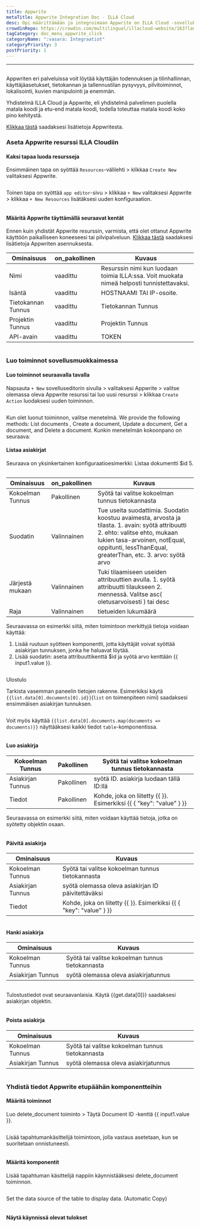 ```yaml
---
title: Appwrite
metaTitle: Appwrite Integration Doc - ILLA Cloud
desc: Opi määrittämään ja integroimaan Appwrite on ILLA Cloud -sovelluksen, jotta voit käyttää erilaisia backend-palveluita sovelluksillesi.
crowdinRepo: https://crowdin.com/multilingual/illacloud-website/163?languages=fi&filter=basic&value=0
tagCategory: doc_menu_appwrite_click
categoryName: ":vasara: Integraatiot"
categoryPriority: 3
postPriority: 1
---
```


* * *

## <h2 hidden>Appwrite tietokanta</h2>

Appwriten eri palveluissa voit löytää käyttäjän todennuksen ja tilinhallinnan, käyttäjäasetukset, tietokannan ja tallennustilan pysyvyys, pilvitoiminnot, lokalisointi, kuvien manipulointi ja enemmän. 

Yhdistelmä ILLA Cloud ja Appwrite, eli yhdistelmä palvelimen puolella matala koodi ja etu-end matala koodi, todella toteuttaa matala koodi koko pino kehitystä.

[Klikkaa tästä](https://appwrite.io/) saadaksesi lisätietoja Appwritesta.

### Aseta Appwrite resurssi ILLA Cloudiin

#### Kaksi tapaa luoda resursseja

Ensimmäinen tapa on syöttää `Resources`-välilehti > klikkaa `Create New` valitaksesi Appwrite. 

<img src='https://cdn.illacloud.com/official-website/img/docs/assemble/appwrite1.png' alt="" />

Toinen tapa on syöttää `app editor`-sivu > klikkaa `+ New` valitaksesi Appwrite > klikkaa `+ New Resources` lisätäksesi uuden konfiguraation. 

<img src='https://cdn.illacloud.com/official-website/img/docs/assemble/appwrite2.png' alt="" />

#### Määritä Appwrite täyttämällä seuraavat kentät

Ennen kuin yhdistät Appwrite resurssin, varmista, että olet ottanut Appwrite käyttöön paikalliseen koneeseesi tai pilvipalveluun. [Klikkaa tästä](https://appwrite.io/docs/installation) saadaksesi lisätietoja Appwriten asennuksesta. 

| Ominaisuus         | on_pakollinen | Kuvaus                                                                                     |
| ------------------ | ------------- | ------------------------------------------------------------------------------------------ |
| Nimi               | vaadittu      | Resurssin nimi kun luodaan toimia ILLA:ssa. Voit muokata nimeä helposti tunnistettavaksi.  |
| Isäntä             | vaadittu      | HOSTNAAMI TAI IP-osoite.                                                                   |
| Tietokannan Tunnus | vaadittu      | Tietokannan Tunnus                                                                         |
| Projektin Tunnus   | vaadittu      | Projektin Tunnus                                                                           |
| API-avain          | vaadittu      | TOKEN                                                                                      |

<img src='https://cdn.illacloud.com/official-website/img/docs/assemble/appwrite3.png' alt="" />

### Luo toiminnot sovellusmuokkaimessa

#### Luo toiminnot seuraavalla tavalla

Napsauta `+ New` sovelluseditorin sivulla > valitaksesi Appwrite > valitse olemassa oleva Appwrite resurssi tai luo uusi resurssi > klikkaa `Create Action` luodaksesi uuden toiminnon. 

<img src='https://cdn.illacloud.com/official-website/img/docs/assemble/appwrite4.png' alt="" />

Kun olet luonut toiminnon, valitse menetelmä. We provide the following methods: List documents , Create a document, Update a document, Get a document, and Delete a document. Kunkin menetelmän kokoonpano on seuraava: 

#### Listaa asiakirjat

Seuraava on yksinkertainen konfiguraatioesimerkki: Listaa dokumentti $id 5. 

<img src='https://cdn.illacloud.com/official-website/img/docs/assemble/appwrite5.png' alt="" />

| Ominaisuus       | on_pakollinen | Kuvaus                                                                                                                                                                                                                            |
| ---------------- | ------------- | --------------------------------------------------------------------------------------------------------------------------------------------------------------------------------------------------------------------------------- |
| Kokoelman Tunnus | Pakollinen    | Syötä tai valitse kokoelman tunnus tietokannasta                                                                                                                                                                                  |
| Suodatin         | Valinnainen   | Tue useita suodattimia. Suodatin koostuu avaimesta, arvosta ja tilasta. 1. avain: syötä attribuutti 2. ehto: valitse ehto, mukaan lukien tasa-arvoinen, notEqual, oppitunti, lessThanEqual, greaterThan, etc. 3. arvo: syötä arvo |
| Järjestä mukaan  | Valinnainen   | Tuki tilaamiseen useiden attribuuttien avulla. 1. syötä attribuutti tilaukseen 2. mennessä. Valitse asc( oletusarvoisesti ) tai desc                                                                                              |
| Raja             | Valinnainen   | tietueiden lukumäärä                                                                                                                                                                                                              |

Seuraavassa on esimerkki siitä, miten toimintoon merkittyjä tietoja voidaan käyttää:

1.  Lisää ruutuun syötteen komponentti, jotta käyttäjät voivat syöttää asiakirjan tunnuksen, jonka he haluavat löytää.  
2.  Lisää suodatin: aseta attribuuttikenttä $id ja syötä arvo kenttään {{ input1.value }}. 

<img src='https://cdn.illacloud.com/official-website/img/docs/assemble/appwrite6.png' alt="" />

Ulostulo

Tarkista vasemman paneelin tietojen rakenne. Esimerkiksi käytä `{{list.data[0].documents[0].id}}`(`list` on toimenpiteen nimi) saadaksesi ensimmäisen asiakirjan tunnuksen. 

<img src='https://cdn.illacloud.com/official-website/img/docs/assemble/appwrite7.png' alt="" />

Voit myös käyttää `{{list.data[0].documents.map(documents => documents)}}` näyttääksesi kaikki tiedot `table`-komponentissa. 

<img src='https://cdn.illacloud.com/official-website/img/docs/assemble/appwrite8.png' alt="" />

#### Luo asiakirja

| Kokoelman Tunnus  | Pakollinen | Syötä tai valitse kokoelman tunnus tietokannasta                    |
| ----------------- | ---------- | ------------------------------------------------------------------- |
| Asiakirjan Tunnus | Pakollinen | syötä ID. asiakirja luodaan tällä ID:llä                            |
| Tiedot            | Pakollinen | Kohde, joka on liitetty {{ }}. Esimerkiksi {{ { "key": "value" } }} |

Seuraavassa on esimerkki siitä, miten voidaan käyttää tietoja, jotka on syötetty objektin osaan. 

<img src='https://cdn.illacloud.com/official-website/img/docs/assemble/appwrite9.png' alt="" />

#### Päivitä asiakirja

| Ominaisuus        | Kuvaus                                                              |
| ----------------- | ------------------------------------------------------------------- |
| Kokoelman Tunnus  | Syötä tai valitse kokoelman tunnus tietokannasta                    |
| Asiakirjan Tunnus | syötä olemassa oleva asiakirjan ID päivitettäväksi                  |
| Tiedot            | Kohde, joka on liitetty {{ }}. Esimerkiksi {{ { "key": "value" } }} |

<img src='https://cdn.illacloud.com/official-website/img/docs/assemble/appwrite10.png' alt="" />

#### Hanki asiakirja

| Ominaisuus        | Kuvaus                                           |
| ----------------- | ------------------------------------------------ |
| Kokoelman Tunnus  | Syötä tai valitse kokoelman tunnus tietokannasta |
| Asiakirjan Tunnus | syötä olemassa oleva asiakirjatunnus             |

<img src='https://cdn.illacloud.com/official-website/img/docs/assemble/appwrite11.png' alt="" />

Tulostustiedot ovat seuraavanlaisia. Käytä {{get.data[0]}} saadaksesi asiakirjan objektin.

<img src='https://cdn.illacloud.com/official-website/img/docs/assemble/appwrite12.png' alt="" />

#### Poista asiakirja

| Ominaisuus        | Kuvaus                                           |
| ----------------- | ------------------------------------------------ |
| Kokoelman Tunnus  | Syötä tai valitse kokoelman tunnus tietokannasta |
| Asiakirjan Tunnus | syötä olemassa oleva asiakirjatunnus             |

<img src='https://cdn.illacloud.com/official-website/img/docs/assemble/appwrite13.png' alt="" />

### Yhdistä tiedot Appwrite etupäähän komponentteihin

#### Määritä toiminnot

Luo delete_document toiminto > Täytä Document ID -kenttä {{ input1.value }}. 

<img src='https://cdn.illacloud.com/official-website/img/docs/assemble/appwrite14.png' alt="" />

Lisää tapahtumankäsittelijä toimintoon, jolla vastaus asetetaan, kun se suoritetaan onnistuneesti. 

<img src='https://cdn.illacloud.com/official-website/img/docs/assemble/appwrite15.png' alt="" />

#### Määritä komponentit

Lisää tapahtuman käsittelijä nappiin käynnistääksesi delete_document toiminnon. 

<img src='https://cdn.illacloud.com/official-website/img/docs/assemble/appwrite16.png' alt="" />

Set the data source of the table to display data. (Automatic Copy) 

<img src='https://cdn.illacloud.com/official-website/img/docs/assemble/appwrite17.png' alt="" />

#### Näytä käynnissä olevat tulokset

<img src='https://cdn.illacloud.com/official-website/img/docs/assemble/appwrite18.gif' alt="" />
